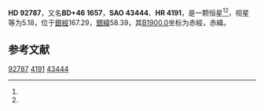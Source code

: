 {{Starbox begin
| name = HD 92787
}}
{{Starbox observe
| epoch = [[J2000.0|J2000.0]]
| constell = {{星座名待查}}<ref name=SIMBAD>{{cite web
 | url=http://simbad.u-strasbg.fr/simbad/sim-id?Ident=HR+4191
 | title=Pulsating variable Star
 | publisher=Centre de Données astronomiques de Strasbourg
 | work=SIMBAD
 | accessdate=2012-07-13
 | archive-date=2016-03-17
 | archive-url=https://web.archive.org/web/20160317051917/http://simbad.u-strasbg.fr/simbad/sim-id?Ident=HR+4191
 | dead-url=no
 }}</ref><ref name=DATA>{{cite web
 | url=http://vizier.u-strasbg.fr/viz-bin/VizieR-5?-out.add=.&-source=5050&-corr=PK=HR&-out.max=9999&HR=4191
 | title=VizieR Detailed Page
 | accessdate=2012-07-13
 | archive-date=2016-03-04
 | archive-url=https://web.archive.org/web/20160304142234/http://vizier.u-strasbg.fr/viz-bin/VizieR-5?-out.add=.&-source=5050&-corr=PK=HR&-out.max=9999&HR=4191
 | dead-url=no
 }}</ref>
| 星官 = 
| ra = {{RA|10|43|32.9}}<ref name=SIMBAD /><ref name=DATA />
| dec = {{DEC|+46|12|14}}<ref name=SIMBAD /><ref name=DATA />
| appmag_v = 5.18<ref name=SIMBAD /><ref name=DATA />
}}
{{Starbox character
| class = F5III<ref name=SIMBAD /><ref name=DATA />
| b-v = 0.33<ref name=SIMBAD /><ref name=DATA />
| u-b = 0.01<ref name=SIMBAD /><ref name=DATA />
| r-i = <ref name=SIMBAD /><ref name=DATA />
| variable = 
}}
{{Starbox astrometry
| radial_v = 0.01
| prop_mo_ra = 4
| parallax = 0.021
| p_error = 
}}
{{Starbox catalog
| names =BD+46 1657，[[SAO星表|SAO]] 43444，[[HD星表|HD]] 92787，[[HR星表|HR]] 4191}}
{{Starbox reference |Simbad=HR+4191}}
{{Starbox end}}

'''HD 92787'''，又名'''BD+46 1657'''，'''SAO 43444'''、'''HR 4191'''，是一颗恒星<ref name=SIMBAD /><ref name=DATA />，视星等为5.18，位于[[銀道座標系|銀經]]167.29，[[銀道座標系|銀緯]]58.39，其[[B1900.0|B1900.0]]坐标为赤經{{RA|10|37|40.4}}，赤緯{{DEC|+46|58.39|46}}。

== 参考文献 ==
{{reflist}}
{{大熊座}}
{{star-stub}}

[[Category:HD和HDE天體|92787]]
[[Category:HR天體|4191]]
[[Category:SAO天體|43444]]